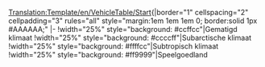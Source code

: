 <noinclude>[[Translation:Template/en/VehicleTable/Start]]</noinclude><noinclude></noinclude>{|border="1" cellspacing="2" cellpadding="3" rules="all" style="margin:1em 1em 1em 0; border:solid 1px #AAAAAA;"
|-
!width="25%" style="background: #ccffcc"|Gematigd klimaat
!width="25%" style="background: #ccccff"|Subarctische klimaat
!width="25%" style="background: #ffffcc"|Subtropisch klimaat
!width="25%" style="background: #ff9999"|Speelgoedland